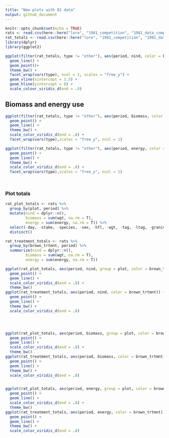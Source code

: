 ```yaml
---
title: "New plots with 81 data"
output: github_document
---
```


```r
knitr::opts_chunk$set(echo = TRUE)
rats <- read.csv(here::here("lore", "1981_competition", "1981_data_complete.csv"), stringsAsFactors = F)
rat_totals <- read.csv(here::here("lore", "1981_competition", "1981_data_statevars.csv"), stringsAsFactors = F)
library(dplyr)
library(ggplot2)

```

```r

ggplot(filter(rat_totals, type != "other"), aes(period, nind, color = brown_trtmnt)) +
  geom_line() +
  geom_point()+
  theme_bw() +
  facet_wrap(vars(type), ncol = 1, scales = "free_y") +
  geom_vline(xintercept = 3.5) +
  geom_hline(yintercept = 0) +
  scale_colour_viridis_d(end = .8)

```

## Biomass and energy use
```r

ggplot(filter(rat_totals, type != "other"), aes(period, biomass, color = brown_trtmnt)) +
  geom_point() +
  geom_line() +
  theme_bw() +
  scale_color_viridis_d(end = .8) +
  facet_wrap(vars(type),scales = "free_y", ncol = 1)

ggplot(filter(rat_totals, type != "other"), aes(period, energy, color = brown_trtmnt)) +
  geom_point() +
  geom_line() +
  theme_bw() +
  scale_color_viridis_d(end = .8) +
  facet_wrap(vars(type),scales = "free_y", ncol = 1)




```

### Plot totals

```r

rat_plot_totals <- rats %>%
  group_by(plot, period) %>%
  mutate(nind = dplyr::n(),
         biomass = sum(wgt, na.rm = T),
         energy = sum(energy, na.rm = T)) %>%
  select(-day, -stake, -species, -sex, -hfl, -wgt, -tag, -ltag, -granivore, -omnivore, -small_granivore, -small_omnivore, -dipo, -type) %>%
  distinct()

rat_treatment_totals <- rats %>%
  group_by(brown_trtmnt, period) %>%
  summarize(nind = dplyr::n(),
         biomass = sum(wgt, na.rm = T),
         energy = sum(energy, na.rm = T))

ggplot(rat_plot_totals, aes(period, nind, group = plot, color = brown_trtmnt)) +
  geom_point() +
  geom_line() +
  scale_color_viridis_d(end = .8) +
  theme_bw() 
ggplot(rat_treatment_totals, aes(period, nind, color = brown_trtmnt)) +
  geom_point() +
  geom_line() +
  theme_bw() +
  scale_color_viridis_d(end = .8)




ggplot(rat_plot_totals, aes(period, biomass, group = plot, color = brown_trtmnt)) +
  geom_point() +
  geom_line() +
  scale_color_viridis_d(end = .8) +
  theme_bw() 
ggplot(rat_treatment_totals, aes(period, biomass, color = brown_trtmnt)) +
  geom_point() +
  geom_line() +
  theme_bw() +
  scale_color_viridis_d(end = .8)


ggplot(rat_plot_totals, aes(period, energy, group = plot, color = brown_trtmnt)) +
  geom_point() +
  geom_line() +
  scale_color_viridis_d(end = .8) +
  theme_bw() 
ggplot(rat_treatment_totals, aes(period, energy, color = brown_trtmnt)) +
  geom_point() +
  geom_line() +
  theme_bw() +
  scale_color_viridis_d(end = .8)
```

